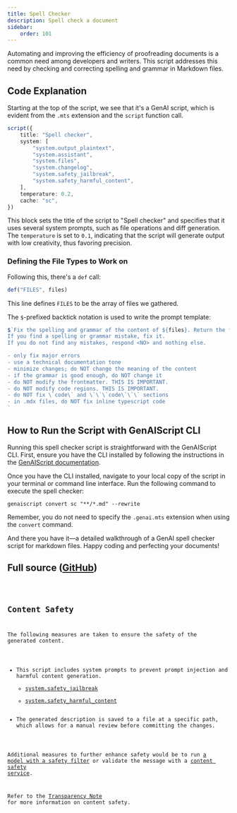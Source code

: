 ```yaml
---
title: Spell Checker
description: Spell check a document
sidebar:
    order: 101
---
```



Automating and improving the efficiency of proofreading documents is a common need among developers and writers. This script addresses this need by checking and correcting spelling and grammar in Markdown files.

## Code Explanation

Starting at the top of the script, we see that it's a GenAI script, which is evident from the `.mts` extension and the `script` function call.

```ts
script({
    title: "Spell checker",
    system: [
        "system.output_plaintext",
        "system.assistant",
        "system.files",
        "system.changelog",
        "system.safety_jailbreak",
        "system.safety_harmful_content",
    ],
    temperature: 0.2,
    cache: "sc",
})
```

This block sets the title of the script to "Spell checker" and specifies that it uses several system prompts, such as file operations and diff generation. The `temperature` is set to `0.1`, indicating that the script will generate output with low creativity, thus favoring precision.

### Defining the File Types to Work on

Following this, there's a `def` call:

```ts
def("FILES", files)
```

This line defines `FILES` to be the array of files we gathered.

The `$`-prefixed backtick notation is used to write the prompt template:

```ts
$`Fix the spelling and grammar of the content of ${files}. Return the full file with corrections
If you find a spelling or grammar mistake, fix it. 
If you do not find any mistakes, respond <NO> and nothing else.

- only fix major errors
- use a technical documentation tone
- minimize changes; do NOT change the meaning of the content
- if the grammar is good enough, do NOT change it
- do NOT modify the frontmatter. THIS IS IMPORTANT.
- do NOT modify code regions. THIS IS IMPORTANT.
- do NOT fix \`code\` and \`\`\`code\`\`\` sections
- in .mdx files, do NOT fix inline typescript code
`
```

## How to Run the Script with GenAIScript CLI

Running this spell checker script is straightforward with the GenAIScript CLI. First, ensure you have the CLI installed by following the instructions in the [GenAIScript documentation](https://microsoft.github.io/genaiscript/getting-started/installation).

Once you have the CLI installed, navigate to your local copy of the script in your terminal or command line interface. Run the following command to execute the spell checker:

```shell
genaiscript convert sc "**/*.md" --rewrite
```

Remember, you do not need to specify the `.genai.mts` extension when using the `convert` command.

And there you have it—a detailed walkthrough of a GenAI spell checker script for markdown files. Happy coding and perfecting your documents!

## Full source ([GitHub](https://github.com/microsoft/genaiscript/blob/main/packages/sample/genaisrc/sc.genai.mts))

<Code code={source} wrap={true} lang="ts" title="sc.genai.mts" />

## Content Safety

The following measures are taken to ensure the safety of the generated content.

- This script includes system prompts to prevent prompt injection and harmful content generation.
    - [system.safety_jailbreak](/genaiscript/reference/scripts/system#systemsafety_jailbreak)
    - [system.safety_harmful_content](/genaiscript/reference/scripts/system#systemsafety_harmful_content)
- The generated description is saved to a file at a specific path, which allows for a manual review before committing the changes.

Additional measures to further enhance safety would be to run [a model with a safety filter](https://learn.microsoft.com/en-us/azure/ai-services/openai/concepts/content-filter?tabs=warning%2Cuser-prompt%2Cpython-new)
or validate the message with a [content safety service](/genaiscript/reference/scripts/content-safety).

Refer to the [Transparency Note](/genaiscript/reference/transparency-note/) for more information on content safety.
